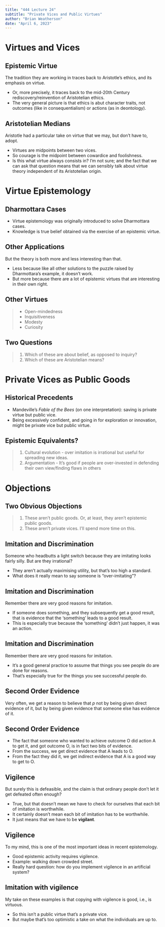 ```yaml
---
title: "444 Lecture 24"
subtitle: "Private Vices and Public Virtues"
author: "Brian Weatherson"
date: "April 6, 2023"
---
```



# Virtues and Vices

## Epistemic Virtue

The tradition they are working in traces back to Aristotle's ethics, and its emphasis on virtue.

- Or, more precisely, it traces back to the mid-20th Century rediscovery/reinvention of Aristotelian ethics.
- The very general picture is that ethics is abut character traits, not outcomes (like in consequentialism) or actions (as in deontology).

## Aristotelian Medians

Aristotle had a particular take on virtue that we may, but don't have to, adopt.

- Virtues are midpoints between two vices.
- So courage is the midpoint between cowardice and foolishness.
- Is this what virtue always consists in? I'm not sure; and the fact that we can ask that question means that we can sensibly talk about virtue theory independent of its Aristotelian origin.

# Virtue Epistemology

## Dharmottara Cases

- Virtue epistemology was originally introduced to solve Dharmottara cases.
- Knowledge is true belief obtained via the exercise of an epistemic virtue.

## Other Applications

But the theory is both more and less interesting than that.

- Less because like all other solutions to the puzzle raised by Dharmottara's example, it doesn't work.
- But more because there are a lot of epistemic virtues that are interesting in their own right.

## Other Virtues

> - Open-mindedness
> - Inquisitiveness
> - Modesty
> - Curiosity

## Two Questions

> 1. Which of these are about belief, as opposed to inquiry?
> 2. Which of these are Aristotelian means?

# Private Vices as Public Goods

## Historical Precedents

- Mandeville's _Fable of the Bees_ (on one interpretation): saving is private virtue but public vice.
- Being excessively confident, and going in for exploration or innovation, might be private vice but public virtue.

## Epistemic Equivalents?

> 1. Cultural evolution - over imitation is irrational but useful for spreading new ideas.
> 2. Argumentation - It's good if people are over-invested in defending their own view/finding flaws in others

# Objections

## Two Obvious Objections

> 1. These aren't public goods. Or, at least, they aren't epistemic public goods.
> 2. These aren't private vices. I'll spend more time on this.

## Imitation and Discrimination

Someone who headbutts a light switch because they are imitating looks fairly silly. But are they irrational?

- They aren't actually maximising utility, but that's too high a standard.
- What does it really mean to say someone is "over-imitating"?

## Imitation and Discrimination

Remember there are very good reasons for imitation.

- If someone does something, and they subsequently get a good result, that is evidence that the 'something' leads to a good result.
- This is especially true because the 'something' didn't just happen, it was an action.

## Imitation and Discrimination

Remember there are very good reasons for imitation.

- It's a good general practice to assume that things you see people do are done for reasons.
- That's especially true for the things you see successful people do.


## Second Order Evidence

Very often, we get a reason to believe that $p$ not by being given direct evidence of it, but by being given evidence that someone else has evidence of it.

## Second Order Evidence

- The fact that someone who wanted to achieve outcome O did action A to get it, and got outcome O, is in fact two bits of evidence.
- From the success, we get direct evidence that A leads to O.
- From the fact they did it, we get indirect evidence that A is a good way to get to O.

## Vigilence

But surely this is defeasible, and the claim is that ordinary people don't let it get defeated often enough?

- True, but that doesn't mean we have to check for ourselves that each bit of imitation is worthwhile.
- It certainly doesn't mean each bit of imitation has to be worthwhile.
- It just means that we have to be **vigilant**.

## Vigilence

To my mind, this is one of the most important ideas in recent epistemology.

- Good epistemic activity requires vigilence.
- Example: walking down crowded street.
- Really hard question: how do you implement vigilence in an artificial system?

## Imitation with vigilence

My take on these examples is that copying with vigilence is good, i.e., is virtuous.

- So this isn't a public virtue that's a private vice.
- But maybe that's too optimistic a take on what the individuals are up to.
